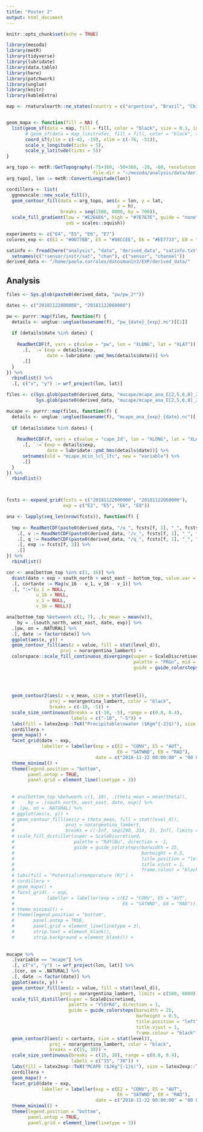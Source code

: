 ```yaml
---
title: "Poster 2"
output: html_document
---
```


```r
knitr::opts_chunk$set(echo = TRUE)

library(mesoda)
library(metR)
library(tidyverse)
library(lubridate)
library(data.table)
library(here)
library(patchwork)
library(unglue)
library(knitr)
library(kableExtra)

map <- rnaturalearth::ne_states(country = c("argentina", "Brazil", "Chile", "Uruguay", "Paraguay", "Bolivia"), returnclass = "sf")


geom_mapa <- function(fill = NA) {
  list(geom_sf(data = map, fill = fill, color = "black", size = 0.1, inherit.aes = FALSE),
       # geom_sf(data = map_limitrofes, fill = fill, color = "black", size = 0.1, inherit.aes = FALSE),
       coord_sf(ylim = c(-42, -19), xlim = c(-76, -51)),
       scale_x_longitude(ticks = 5),
       scale_y_latitude(ticks = 5))
}

arg_topo <- metR::GetTopography(-75+360, -50+360, -20, -60, resolution = 1/10, 
                                file.dir = "~/mesoda/analysis/data/derived_data/")
arg_topo[, lon := metR::ConvertLongitude(lon)]

cordillera <- list(
  ggnewscale::new_scale_fill(),
  geom_contour_fill(data = arg_topo, aes(x = lon, y = lat,
                                         z = h),
                    breaks = seq(1500, 8000, by = 700)),
  scale_fill_gradient(low = "#E2E6E6", high = "#7E7E7E", guide = "none",
                      oob = scales::squish))

experiments <- c("E4", "E5", "E6", "E7")
colores_exp <- c(E2 = "#0077BB", E5 = "#88CCEE", E6 = "#EE7733", E8 = "#CC3311") 

satinfo <- fread(here("analysis", "data", "derived_data", "satinfo.txt")) %>% 
  setnames(c("!sensor/instr/sat", "chan"), c("sensor", "channel"))
derived_data <- "/home/paola.corrales/datosmunin3/EXP/derived_data/"
```


## Analysis

```r

files <- Sys.glob(paste0(derived_data, "pw/pw_2*"))

dates <- c("20181122000000", "20181122060000")

pw <- purrr::map(files, function(f) {
  details <- unglue::unglue(basename(f), "pw_{date}_{exp}.nc")[[1]]
  
  if (details$date %in% dates) {
    
    ReadNetCDF(f, vars = c(value = "pw", lon = "XLONG", lat = "XLAT")) %>% 
      .[, `:=`(exp = details$exp, 
               date = lubridate::ymd_hms(details$date))] %>%
      .[]
  }
}) %>% 
  rbindlist() %>% 
  .[, c("x", "y") := wrf_project(lon, lat)]

files <- c(Sys.glob(paste0(derived_data, "mucape/mcape_ana_E[2,5,6,8]_20181122000000.nc")),
           Sys.glob(paste0(derived_data, "mucape/mcape_ana_E[2,5,6,8]_20181122060000.nc")))

mucape <- purrr::map(files, function(f) {
  details <- unglue::unglue(basename(f), "mcape_ana_{exp}_{date}.nc")[[1]]
  
  if (details$date %in% dates) {
    
    ReadNetCDF(f, vars = c(value = "cape_2d", lon = "XLONG", lat = "XLAT")) %>% 
      .[, `:=`(exp = details$exp, 
               date = lubridate::ymd_hms(details$date))] %>%
      setnames(old = "mcape_mcin_lcl_lfc", new = "variable") %>% 
      .[]
  }
}) %>% 
  rbindlist() 



fcsts <- expand_grid(fcsts = c("20181122000000", "20181122060000"),
                     exp = c("E2", "E5", "E6", "E8"))

ana <- lapply(seq_len(nrow(fcsts)), function(f) {
  
  tmp <- ReadNetCDF(paste0(derived_data, "/u_", fcsts[f, 1], "_", fcsts[f, 2], ".nc"), vars = c(u = "uvmet")) %>% 
    .[, v := ReadNetCDF(paste0(derived_data, "/v_", fcsts[f, 1], "_", fcsts[f, 2], ".nc"), vars = c(v = "uvmet"), out = "vector")] %>% 
    .[, q := ReadNetCDF(paste0(derived_data, "/q_", fcsts[f, 1], "_", fcsts[f, 2], ".nc"), vars = c(q = "QVAPOR"), out = "vector")] %>%     .[, date :=  ymd_hms(fcsts[f, 1])] %>% 
    .[, exp := fcsts[f, 2]] %>%  
    .[]
}) %>% 
  rbindlist() 

cor <- ana[bottom_top %in% c(1, 16)] %>% 
  dcast(date + exp + south_north + west_east ~ bottom_top, value.var = c("u", "v")) %>% 
  .[, cortante := Mag(u_16 - u_1, v_16 - v_1)] %>% 
  .[, ":="(u_1 = NULL, 
           u_16 = NULL,
           v_1 = NULL,
           v_16 = NULL)]

ana[bottom_top %between% c(1, 7), .(v_mean = mean(v)), 
    by = .(south_north, west_east, date, exp)] %>% 
  .[pw, on = .NATURAL] %>% 
  .[, date := factor(date)] %>% 
  ggplot(aes(x, y)) +
  geom_contour_fill(aes(z = value, fill = stat(level_d)),
                    proj = norargentina_lambert) +
  colorspace::scale_fill_continuous_divergingx(super = ScaleDiscretised,
                                               palette = "PRGn", mid = 25,
                                               guide = guide_colorsteps(barwidth = 25,
                                                                        barheight = 0.5, 
                                                                        title.position = "left", 
                                                                        title.vjust = 1,
                                                                        frame.colour = "black")) +
  geom_contour2(aes(z = v_mean, size = stat(level)),
                proj = norargentina_lambert, color = "black", 
                breaks = c(-10, -5)) +
  scale_size_continuous(breaks = c(-10, -5), range = c(0.8, 0.4),
                        labels = c("-10", "-5")) +
  labs(fill = latex2exp::TeX("Precipitable\nwater ($Kgm^{-2}$)"), size = latex2exp::TeX("V ($ms^{-1})")) +
  cordillera +
  geom_mapa() +
  facet_grid(date ~ exp, 
             labeller = labeller(exp = c(E2 = "CONV", E5 = "AUT", 
                                         E6 = "SATWND", E8 = "RAD"),
                                 date = c("2018-11-22 00:00:00" = "00 UTC", "2018-11-22 06:00:00" = "06 UTC"))) +
  theme_minimal() +
  theme(legend.position = "bottom",
        panel.ontop = TRUE,
        panel.grid = element_line(linetype = 3)) 
  
  
  # ana[bottom_top %between% c(1, 10), .(theta_mean = mean(theta)), 
  #     by = .(south_north, west_east, date, exp)] %>% 
  # .[pw, on = .NATURAL] %>% 
  # ggplot(aes(x, y)) +
  # geom_contour_fill(aes(z = theta_mean, fill = stat(level_d)),
  #                   proj = norargentina_lambert,
  #                   breaks = c(-Inf, seq(290, 314, 2), Inf), limits = c(-Inf, Inf)) +
  # scale_fill_distiller(super = ScaleDiscretised,
  #                      palette = "RdYlBu", direction = -1,
  #                      guide = guide_colorsteps(barwidth = 25,
  #                                               barheight = 0.5, 
  #                                               title.position = "left", 
  #                                               title.vjust = 1,
  #                                               frame.colour = "black")) +
  # labs(fill = "Potential\ntemperature (K)") +
  # cordillera +
  # geom_mapa() +
  # facet_grid(. ~ exp, 
  #            labeller = labeller(exp = c(E2 = "CONV", E5 = "AUT", 
  #                                        E6 = "SATWND", E8 = "RAD"))) +
  # theme_minimal() +
  # theme(legend.position = "bottom",
  #       panel.ontop = TRUE,
  #       panel.grid = element_line(linetype = 3),
  #       strip.text = element_blank(), 
  #       strip.background = element_blank()) +
  
  
mucape %>% 
  .[variable == "mcape"] %>% 
  .[, c("x", "y") := wrf_project(lon, lat)] %>% 
  .[cor, on = .NATURAL] %>% 
  .[, date := factor(date)] %>% 
  ggplot(aes(x, y)) +
  geom_contour_fill(aes(z = value, fill = stat(level_d)), 
                    proj = norargentina_lambert, limits = c(500, 6000)) +
  scale_fill_distiller(super = ScaleDiscretised,
                       palette = "YlOrRd", direction = 1,
                       guide = guide_colorsteps(barwidth = 25,
                                                barheight = 0.5, 
                                                title.position = "left", 
                                                title.vjust = 1,
                                                frame.colour = "black")) +
  geom_contour2(aes(z = cortante, size = stat(level)),
                proj = norargentina_lambert, color = "black", 
                breaks = c(15, 30)) +
  scale_size_continuous(breaks = c(15, 30), range = c(0.8, 0.4),
                        labels = c("15", "30")) +
  labs(fill = latex2exp::TeX("MCAPE ($JKg^{-1}$)"), size = latex2exp::TeX("Wind\nshear ($ms^{-1}$)")) +
  cordillera +
  geom_mapa() +
  facet_grid(date ~ exp, 
             labeller = labeller(exp = c(E2 = "CONV", E5 = "AUT", 
                                         E6 = "SATWND", E8 = "RAD"),
                                 date = c("2018-11-22 00:00:00" = "00 UTC", "2018-11-22 06:00:00" = "06 UTC"))) +
  theme_minimal() +
  theme(legend.position = "bottom",
        panel.ontop = TRUE,
        panel.grid = element_line(linetype = 3)) 
```



